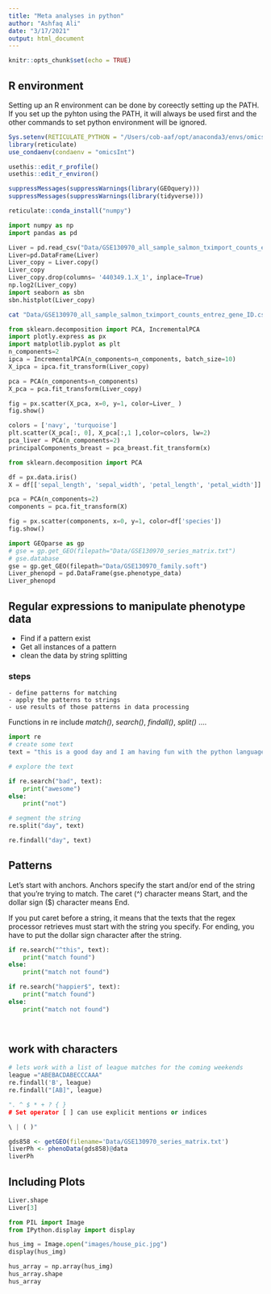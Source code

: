 ```yaml
---
title: "Meta analyses in python"
author: "Ashfaq Ali"
date: "3/17/2021"
output: html_document
---
```


```r
knitr::opts_chunk$set(echo = TRUE)
```

## R environment
Setting up an R  environment can be done by coreectly setting up the PATH. If you set up the pyhton using the PATH, it will always be used first and the other commands to set python environment will be ignored. 
 
```r
Sys.setenv(RETICULATE_PYTHON = "/Users/cob-aaf/opt/anaconda3/envs/omicsInt/bin/python3")
library(reticulate)
use_condaenv(condaenv = "omicsInt")
```

```r
usethis::edit_r_profile() 
usethis::edit_r_environ()
```

```r
suppressMessages(suppressWarnings(library(GEOquery)))
suppressMessages(suppressWarnings(library(tidyverse)))

```

```r
reticulate::conda_install("numpy")
```


```python
import numpy as np
import pandas as pd
```


```python
Liver = pd.read_csv("Data/GSE130970_all_sample_salmon_tximport_counts_entrez_gene_ID.csv", index_col=0)
Liver=pd.DataFrame(Liver)
Liver_copy = Liver.copy()
Liver_copy
Liver_copy.drop(columns= '440349.1.X_1', inplace=True)
np.log2(Liver_copy) 
import seaborn as sbn
sbn.histplot(Liver_copy)
```

```bash
cat "Data/GSE130970_all_sample_salmon_tximport_counts_entrez_gene_ID.csv" | head
```

```python
from sklearn.decomposition import PCA, IncrementalPCA
import plotly.express as px
import matplotlib.pyplot as plt
n_components=2
ipca = IncrementalPCA(n_components=n_components, batch_size=10)
X_ipca = ipca.fit_transform(Liver_copy)

pca = PCA(n_components=n_components)
X_pca = pca.fit_transform(Liver_copy)

fig = px.scatter(X_pca, x=0, y=1, color=Liver_ )
fig.show()
```


```python
colors = ['navy', 'turquoise']
plt.scatter(X_pca[:, 0], X_pca[:,1 ],color=colors, lw=2)
pca_liver = PCA(n_components=2)
principalComponents_breast = pca_breast.fit_transform(x)
```
```python

from sklearn.decomposition import PCA

df = px.data.iris()
X = df[['sepal_length', 'sepal_width', 'petal_length', 'petal_width']]

pca = PCA(n_components=2)
components = pca.fit_transform(X)

fig = px.scatter(components, x=0, y=1, color=df['species'])
fig.show()
```

```python
import GEOparse as gp
# gse = gp.get_GEO(filepath="Data/GSE130970_series_matrix.txt")
# gse.database
gse = gp.get_GEO(filepath="Data/GSE130970_family.soft")
Liver_phenopd = pd.DataFrame(gse.phenotype_data)
Liver_phenopd
```


## Regular expressions to manipulate phenotype data

 - Find if a pattern exist
 - Get all instances of a pattern
 - clean the data by string splitting
 
### steps
    - define patterns for matching
    - apply the patterns to strings
    - use results of those patterns in data processing

Functions in re include *match()*, *search()*, *findall()*, *split()* ....

```python
import re
# create some text
text = "this is a good day and I am having fun with the python language!, the day is going fine but on another day I could have been happier"

# explore the text

if re.search("bad", text):
    print("awesome")
else:
    print("not")
```

```python
# segment the string
re.split("day", text)
```
```python
re.findall("day", text)
```

## Patterns

Let's start with anchors. Anchors specify the start and/or end of the string that you're trying to match.
The caret (^) character means Start, and the dollar sign ($) character means End. 

If you put caret before a string, it means that the texts that the regex processor retrieves must start with the string you specify. For ending, you have to put the dollar sign character after the string.

```python

if re.search("^this", text):
    print("match found")
else:
    print("match not found")

if re.search("happier$", text):
    print("match found")
else:
    print("match not found")
    



```

## work with characters

```python
# lets work with a list of league matches for the coming weekends
league ="ABEBACDABECCCAAA"
re.findall('B', league)
re.findall("[AB]", league)

```

```python
". ^ $ * + ? { } 
# Set operator [ ] can use explicit mentions or indices

\ | ( )"


```


```r
gds858 <- getGEO(filename='Data/GSE130970_series_matrix.txt')
liverPh <- phenoData(gds858)@data
liverPh
```



## Including Plots
```python
Liver.shape
Liver[3]
```
```python
from PIL import Image
from IPython.display import display
```
```python
hus_img = Image.open("images/house_pic.jpg")
display(hus_img)
```

```python
hus_array = np.array(hus_img)
hus_array.shape
hus_array
```

